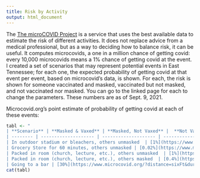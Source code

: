 ```yaml
---
title: Risk by Activity
output: html_document
---
```


The [The microCOVID Project](https://microcovid.org/) is a service that uses the best available data to estimate the risk of different activities. It does not replace advice from a medical professional, but as a way to deciding how to balance risk, it can be useful. It computes microcovids, a one in a million chance of getting covid: every 10,000 microcovids means a 1% chance of getting covid at the event. I created a set of scenarios that may represent potential events in East Tennessee; for each one, the expected probability of getting covid at that event per event, based on microcovid's data, is shown. For each, the risk is shown for someone vaccinated and masked, vaccinated but not masked, and not vaccinated nor masked. You can go to the linked page for each to change the parameters. These numbers are as of Sept. 9, 2021.

Microcovid.org's point estimate of probability of getting covid at each of these events:

```r
tabl <- "
| **Scenario** | **Masked & Vaxed** | **Masked, Not Vaxed** |  **Not Vaxed & Not Masked** |
| -------- | -------------------- | -------------------- | -------------------- |
| In outdoor stadium or bleachers, others unmasked  | [1%](https://www.microcovid.org/?distance=normal&duration=180&interaction=oneTime&personCount=15&riskProfile=bars&scenarioName=custom&setting=outdoor&subLocation=US_47093&theirMask=none&topLocation=US_47&voice=normal&yourMask=basic&yourVaccineDoses=2&yourVaccineType=pfizer) | [7%](https://www.microcovid.org/?distance=normal&duration=180&interaction=oneTime&personCount=15&riskProfile=bars&scenarioName=custom&setting=outdoor&subLocation=US_47093&theirMask=none&topLocation=US_47&voice=normal&yourMask=basic) | [10%](https://www.microcovid.org/?distance=normal&duration=180&interaction=oneTime&personCount=15&riskProfile=bars&scenarioName=custom&setting=outdoor&subLocation=US_47093&theirMask=none&topLocation=US_47&voice=normal&yourMask=none) |
| Grocery Store for 60 minutes, others unmasked | [0.02%](https://www.microcovid.org/?distance=sixFt&duration=60&interaction=oneTime&personCount=5&riskProfile=average&scenarioName=60minShopping&setting=indoor&subLocation=US_47093&theirMask=none&topLocation=US_47&voice=silent&yourMask=basic&yourVaccineDoses=2&yourVaccineType=pfizer) | [0.10%](https://www.microcovid.org/?distance=sixFt&duration=60&interaction=oneTime&personCount=5&riskProfile=average&scenarioName=60minShopping&setting=indoor&subLocation=US_47093&theirMask=none&topLocation=US_47&voice=silent&yourMask=basic) | [0.20%](https://www.microcovid.org/?distance=sixFt&duration=60&interaction=oneTime&personCount=5&riskProfile=average&scenarioName=60minShopping&setting=indoor&subLocation=US_47093&theirMask=none&topLocation=US_47&voice=silent&yourMask=none) |
| Packed in room (church, lecture, etc.), others unmasked  | [1%](https://www.microcovid.org/?distance=close&duration=60&interaction=oneTime&personCount=15&riskProfile=average&scenarioName=custom&setting=indoor&subLocation=US_47093&theirMask=none&topLocation=US_47&voice=normal&yourMask=basic&yourVaccineDoses=2&yourVaccineType=pfizer) | [7%](https://www.microcovid.org/?distance=close&duration=60&interaction=oneTime&personCount=15&riskProfile=average&scenarioName=custom&setting=indoor&subLocation=US_47093&theirMask=none&topLocation=US_47&voice=normal&yourMask=basic) | [10%](https://www.microcovid.org/?distance=close&duration=60&interaction=oneTime&personCount=15&riskProfile=average&scenarioName=custom&setting=indoor&subLocation=US_47093&theirMask=none&topLocation=US_47&voice=normal&yourMask=none) |
| Packed in room (church, lecture, etc.), others masked  | [0.4%](https://www.microcovid.org/?distance=close&duration=60&interaction=oneTime&personCount=15&riskProfile=average&scenarioName=custom&setting=indoor&subLocation=US_47093&theirMask=basic&topLocation=US_47&voice=normal&yourMask=basic&yourVaccineDoses=2&yourVaccineType=pfizer) | [2.0%](https://www.microcovid.org/?distance=close&duration=60&interaction=oneTime&personCount=15&riskProfile=average&scenarioName=custom&setting=indoor&subLocation=US_47093&theirMask=basic&topLocation=US_47&voice=normal&yourMask=basic) | [3.0%](https://www.microcovid.org/?distance=close&duration=60&interaction=oneTime&personCount=15&riskProfile=average&scenarioName=custom&setting=indoor&subLocation=US_47093&theirMask=basic&topLocation=US_47&voice=normal&yourMask=none) |
| Going to a bar | [30%](https://www.microcovid.org/?distance=sixFt&duration=120&interaction=oneTime&personCount=15&riskProfile=bars&scenarioName=bar&setting=indoor&subLocation=US_47093&theirMask=none&topLocation=US_47&voice=loud&yourMask=basic&yourVaccineDoses=2&yourVaccineType=pfizer) | [91%](https://www.microcovid.org/?distance=sixFt&duration=120&interaction=oneTime&personCount=15&riskProfile=bars&scenarioName=bar&setting=indoor&subLocation=US_47093&theirMask=none&topLocation=US_47&voice=loud&yourMask=basic&yourVaccineDoses=2) | [96%](https://www.microcovid.org/?distance=sixFt&duration=120&interaction=oneTime&personCount=15&riskProfile=bars&scenarioName=bar&setting=indoor&subLocation=US_47093&theirMask=none&topLocation=US_47&voice=loud&yourMask=none&yourVaccineDoses=2) |"
cat(tabl)
```
